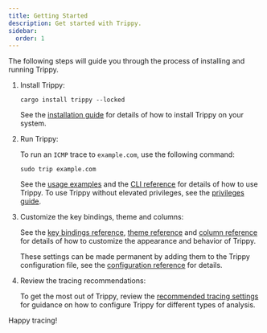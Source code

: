 ```yaml
---
title: Getting Started
description: Get started with Trippy.
sidebar:
  order: 1
---
```



The following steps will guide you through the process of installing and running Trippy.

<Steps>

1. Install Trippy:

   ```shell
   cargo install trippy --locked
   ```

   See the [installation guide](/start/installation/) for details of how to install Trippy on your system.


2. Run Trippy:

   To run an `ICMP` trace to `example.com`, use the following command:

   ```shell
   sudo trip example.com
   ```

   See the [usage examples](/guides/usage/) and the [CLI reference](/reference/cli/) for details of how to use Trippy.  To use Trippy without elevated privileges, see the [privileges guide](/guides/privileges/).

3. Customize the key bindings, theme and columns:

   See the [key bindings reference](/reference/bindings/), [theme reference](/reference/theme/) and [column reference](/reference/column/) for details of how to customize the appearance and behavior of Trippy.

   These settings can be made permanent by adding them to the Trippy configuration file, see the [configuration reference](/reference/configuration/) for details.

4. Review the tracing recommendations:

   To get the most out of Trippy, review the [recommended tracing settings](/guides/recommendation/) for guidance on how to configure Trippy for different types of analysis.

</Steps>

Happy tracing!
